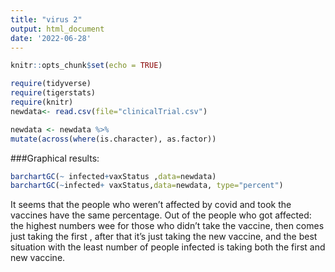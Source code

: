 ```yaml
---
title: "virus 2"
output: html_document
date: '2022-06-28'
---
```


```r
knitr::opts_chunk$set(echo = TRUE)
```

```r
require(tidyverse)
require(tigerstats)
require(knitr)
newdata<- read.csv(file="clinicalTrial.csv")
```

```r
newdata <- newdata %>%
mutate(across(where(is.character), as.factor))
```

###Graphical results:

```r
barchartGC(~ infected+vaxStatus ,data=newdata)
barchartGC(~infected+ vaxStatus,data=newdata, type="percent")

```

It seems that the people who weren't affected by covid and took the vaccines have the same percentage. Out of the people who got affected: the highest numbers wee for those who didn't take the vaccine, then comes just taking the first , after that it's just taking the new vaccine, and the best situation with the least number of people infected is taking both the first and new vaccine.



